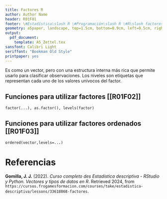 ```yaml
---
title: Factores R
author: Author Name
header: R01F01
footer: \#Estadística\slash R \#Programación\slash R \#R\slash factores
geometry: a5paper, landscape, top=1.5cm, bottom=0.9cm, left=0.5cm, right=0.5cm, headsep = 0.5cm, footskip = 12pt
output:
  pdf_document: 
    template: A5_Zettel.tex
sansfont: Calibri Light
seriffont: "Bookman Old Style"
printpaper: yes
---
```

Es como un vector, pero con una estructura interna más rica que permite usarlo para clasificar observaciones.
Los niveles son etiquetas que representan cada uno de los valores unívocos del factor.

## Funciones para utilizar factores [[R01F02]]
`factor(...), as.factor(), levels(factor)`

## Funciones para utilizar factores ordenados [[R01F03]]
`ordered(vector,levels=...)`


\pagebreak

# Referencias

**Gomilla, J. J.** (2022). _Curso completo des Estadística descriptiva - RStudio y Python. Vectores y tipos de datos en R_. Retrieved 2024, from <code style="word-wrap: break-word;">https://cursos.frogamesformacion.com/courses/take/estadistica-descriptiva/lessons/33618868-factores</code>.